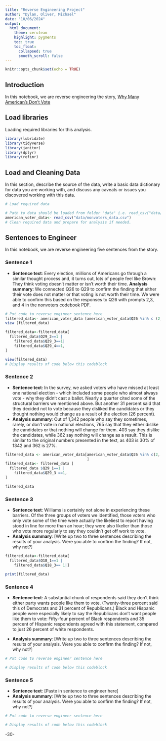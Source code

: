 ```yaml
---
title: "Reverse Engineering Project"
author: "Dylan, Oliver, Michael"
date: "10/06/2024"
output:
  html_document:
    theme: cerulean
    highlight: pygments
    toc: true
    toc_float:
      collapsed: true
      smooth_scroll: false
---
```


```r
knitr::opts_chunk$set(echo = TRUE)
```

## Introduction 

In this notebook, we are reverse engineering the story, [Why Many American's Don't Vote ](https://projects.fivethirtyeight.com/non-voters-poll-2020-election/)

## Load libraries

Loading required libraries for this analysis.

```r
library(lubridate)
library(tidyverse)
library(janitor)
library(dplyr)
library(refinr)

```

## Load and Cleaning Data

In this section, describe the source of the data, write a basic data dictionary for data you are working with, and discuss any caveats or issues you discovered working with this data. 

```r
# Load required data

# Path to data should be loaded from folder "data" i.e. read_csv("data/name_of_data.csv")
american_voter_data<- read_csv("data/nonvoters_data.csv")
# Clean required data and prepare for analysis if needed. 


```

## Sentences to Engineer
In this notebook, we are reverse engineering five sentences from the story.

### Sentence 1

* **Sentence text**: Every election, millions of Americans go through a similar thought process and, it turns out, lots of people feel like Brown: They think voting doesn't matter or isn't worth their time.
**Analysis summary**: We connected Q26 to Q29 to confirm the finding that either their vote does not matter or that voting is not worth their time. We were able to confirm this based on the responses to Q26 with prompts 2,3, and 4 in the nonvoters codebook PDF.

```r
# Put code to reverse engineer sentence here
filtered_data<- american_voter_data [american_voter_data$Q26 %in% c (2, 3 ,4),]
view (filtered_data)

filtered_data<-filtered_data[
  filtered_data$Q29_2==1 |
    filtered_data$Q29_3==1|
    filtered_data$Q29_4==1,
]

view(filtered_data)
# Display results of code below this codeblock

```

### Sentence 2

* **Sentence text**: In the survey, we asked voters who have missed at least one national election - which included some people who almost always vote - why they didn't cast a ballot. Nearly a quarter cited some of the structural barriers we mentioned above. But another 31 percent said that they decided not to vote because they disliked the candidates or they thought nothing would change as a result of the election (26 percent).
* **Analysis summary**: Out of 1,342 people who say they sometimes, rarely, or don't vote in national elections, 765 say that they either dislike the candidates or that nothing will change for them. 403 say they dislike the candidates, while 362 say nothing will change as a result. This is
similar to the original numbers presented in the text, as 403 is 30% of 1342 and 362 is 27%.

```r
filtered_data <- american_voter_data[american_voter_data$Q26 %in% c(2, 3,4),
                                     ]
filtered_data<- filtered_data [
  filtered_data $Q29_1==1 |
    filtered_data$Q29_3 ==1,
]

filtered_data

```

### Sentence 3

* **Sentence text**: Williams is certainly not alone in experiencing these barriers. Of the three groups of voters we identified, those voters who only vote some of the time were actually the likeliest to report having stood in line for more than an hour; they were also likelier than those who vote more regularly to say they couldn’t get off work to vote.
* **Analysis summary**: [Write up two to three sentences describing the results of your analysis.  Were you able to confirm the finding? If not, why not?]

```r
filtered_data<-filtered_data[
  filtered_data$Q18_1==1 |
    filtered_data$Q18_3== 1|]

print(filtered_data)
```

### Sentence 4

* **Sentence text**: A substantial chunk of respondents said they don’t think either party wants people like them to vote. (Twenty-three percent said this of Democrats and 31 percent of Republicans.) Black and Hispanic people were especially likely to say the Republicans don’t want people like them to vote: Fifty-four percent of Black respondents and 35 percent of Hispanic respondents agreed with this statement, compared to just 26 percent of white respondents.

* **Analysis summary**: [Write up two to three sentences describing the results of your analysis.  Were you able to confirm the finding? If not, why not?]

```r
# Put code to reverse engineer sentence here

# Display results of code below this codeblock

```

### Sentence 5

* **Sentence text**: [Paste in sentence to engineer here]
* **Analysis summary**: [Write up two to three sentences describing the results of your analysis.  Were you able to confirm the finding? If not, why not?]

```r
# Put code to reverse engineer sentence here

# Display results of code below this codeblock

```

-30-